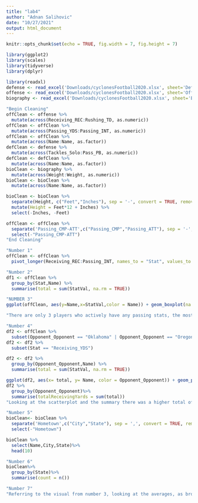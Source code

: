 ```yaml
---
title: "lab4"
author: "Adnan Salihovic"
date: "10/27/2021"
output: html_document
---
```


```r
knitr::opts_chunk$set(echo = TRUE, fig.width = 7, fig.height = 7)
```

```r
library(ggplot2)
library(scales)
library(tidyverse)
library(dplyr)
```

```r
library(readxl)
defense <- read_excel('Downloads/cyclonesFootball2020.xlsx', sheet='Defensive')
offense <- read_excel('Downloads/cyclonesFootball2020.xlsx', sheet='Offensive')
biography <- read_excel('Downloads/cyclonesFootball2020.xlsx', sheet='Biography')

"Begin Cleaning"
offClean <- offense %>%
  mutate(across(Receiving_REC:Rushing_TD, as.numeric))
offClean <- offClean %>%
  mutate(across(Passing_YDS:Passing_INT, as.numeric))
offClean <- offClean %>%
  mutate(across(Name:Name, as.factor))
defClean <- defense %>%
  mutate(across(Tackles_Solo:Pass_PB, as.numeric))
defClean <- defClean %>%
  mutate(across(Name:Name, as.factor))
bioClean <- biography %>%
  mutate(across(Weight:Weight, as.numeric))
bioClean <- bioClean %>%
  mutate(across(Name:Name, as.factor))

bioClean <- bioClean %>%
  separate(Height, c("Feet","Inches"), sep = '-', convert = TRUE, remove = FALSE) %>%
  mutate(Height = Feet*12 + Inches) %>%
  select(-Inches, -Feet)

offClean <- offClean %>%
  separate('Passing_CMP-ATT',c("Passing_CMP","Passing_ATT"), sep = '-', convert = TRUE, remove = FALSE) %>%
  select(-"Passing_CMP-ATT")
"End Cleaning"

"Number 1"
offClean <- offClean %>%
  pivot_longer(Receiving_REC:Passing_INT, names_to = "Stat", values_to = "StatVal")

"Number 2"
df1 <- offClean %>%
  group_by(Stat,Name) %>%
  summarise(total = sum(StatVal, na.rm = TRUE))

"NUMBER 3"
ggplot(offClean, aes(y=Name,x=StatVal,color = Name)) + geom_boxplot(na.rm = TRUE) + facet_wrap(~Stat)

"There are only 3 players who actively have any passing stats, the most significant player being Brock Purdy. As Brocks stats increase, so do the other offensive players receiving stats."

"Number 4"
df2 <- offClean %>%
  subset(Opponent_Opponent == "Oklahoma" | Opponent_Opponent == "Oregon")
df2 <- df2 %>%
  subset(Stat == "Receiving_YDS")

df2 <- df2 %>%
  group_by(Opponent_Opponent,Name) %>%
  summarise(total = sum(StatVal, na.rm = TRUE))

ggplot(df2, aes(x= total, y= Name, color = Opponent_Opponent)) + geom_point()
df2 %>%
  group_by(Opponent_Opponent)%>%
  summarise(totalReceivingYards = sum(total))
"Looking at the scatterplot and the summary there was a higher total of receiving yards on average between 2 Oklahoma games (302) than Oregon has total so there was better offense against Oklahoma"

"Number 5"
bioClean<- bioClean %>%
  separate('Hometown',c("City","State"), sep = ',', convert = TRUE, remove = FALSE) %>%
  select(-"Hometown")

bioClean %>%
  select(Name,City,State)%>%
  head(10)

"Number 6"
bioClean%>%
  group_by(State)%>%
  summarise(count = n())

"Number 7"
"Referring to the visual from number 3, looking at the averages, as brock purdy has a good game the offense players stats will go up respectively because he is the quarterback. If brock has a bad game, the offensive players stat drop. The defensive players are not directly reliant on Brock due to him not having any values in any of the columns but I think mentally the team is different based on how well the offense is doing."

```


